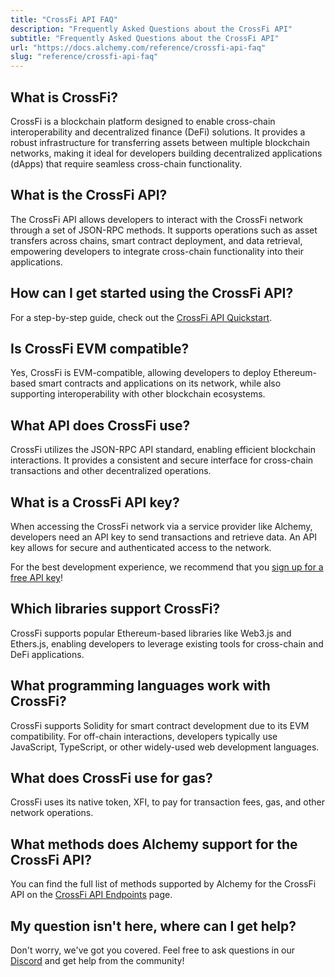 ```yaml
---
title: "CrossFi API FAQ"
description: "Frequently Asked Questions about the CrossFi API"
subtitle: "Frequently Asked Questions about the CrossFi API"
url: "https://docs.alchemy.com/reference/crossfi-api-faq"
slug: "reference/crossfi-api-faq"
---
```


## What is CrossFi?

CrossFi is a blockchain platform designed to enable cross-chain interoperability and decentralized finance (DeFi) solutions. It provides a robust infrastructure for transferring assets between multiple blockchain networks, making it ideal for developers building decentralized applications (dApps) that require seamless cross-chain functionality.

## What is the CrossFi API?

The CrossFi API allows developers to interact with the CrossFi network through a set of JSON-RPC methods. It supports operations such as asset transfers across chains, smart contract deployment, and data retrieval, empowering developers to integrate cross-chain functionality into their applications.

## How can I get started using the CrossFi API?

For a step-by-step guide, check out the [CrossFi API Quickstart](/reference/crossfi-api-quickstart).

## Is CrossFi EVM compatible?

Yes, CrossFi is EVM-compatible, allowing developers to deploy Ethereum-based smart contracts and applications on its network, while also supporting interoperability with other blockchain ecosystems.

## What API does CrossFi use?

CrossFi utilizes the JSON-RPC API standard, enabling efficient blockchain interactions. It provides a consistent and secure interface for cross-chain transactions and other decentralized operations.

## What is a CrossFi API key?

When accessing the CrossFi network via a service provider like Alchemy, developers need an API key to send transactions and retrieve data. An API key allows for secure and authenticated access to the network.

For the best development experience, we recommend that you [sign up for a free API key](https://dashboard.alchemy.com/signup/)!

## Which libraries support CrossFi?

CrossFi supports popular Ethereum-based libraries like Web3.js and Ethers.js, enabling developers to leverage existing tools for cross-chain and DeFi applications.

## What programming languages work with CrossFi?

CrossFi supports Solidity for smart contract development due to its EVM compatibility. For off-chain interactions, developers typically use JavaScript, TypeScript, or other widely-used web development languages.

## What does CrossFi use for gas?

CrossFi uses its native token, XFI, to pay for transaction fees, gas, and other network operations.

## What methods does Alchemy support for the CrossFi API?

You can find the full list of methods supported by Alchemy for the CrossFi API on the [CrossFi API Endpoints](/reference/crossfi-api-endpoints) page.

## My question isn't here, where can I get help?

Don't worry, we've got you covered. Feel free to ask questions in our [Discord](https://alchemy.com/discord) and get help from the community!
